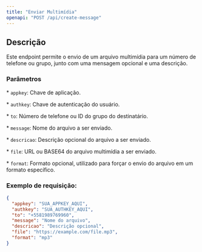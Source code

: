 ```yaml
---
title: "Enviar Multimídia"
openapi: "POST /api/create-message"
---
```


## Descrição

Este endpoint permite o envio de um arquivo multimídia para um número de telefone ou grupo, junto com uma mensagem opcional e uma descrição.

### Parâmetros

\* `appkey`: Chave de aplicação.

\* `authkey`: Chave de autenticação do usuário.

\* `to`: Número de telefone ou ID do grupo do destinatário.

\* `message`: Nome do arquivo a ser enviado.

\* `descricao`: Descrição opcional do arquivo a ser enviado.

\* `file`: URL ou BASE64 do arquivo multimídia a ser enviado.

\* `format`: Formato opcional, utilizado para forçar o envio do arquivo em um formato específico.

### Exemplo de requisição:

```json
{
  "appkey": "SUA_APPKEY_AQUI",
  "authkey": "SUA_AUTHKEY_AQUI",
  "to": "+5581989769960",
  "message": "Nome do arquivo",
  "descricao": "Descrição opcional",
  "file": "https://example.com/file.mp3",
  "format": "mp3"
}
```